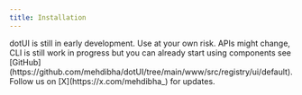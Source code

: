 ```yaml
---
title: Installation
---
```


<Alert variant="warning" fill>
  dotUI is still in early development. Use at your own risk. APIs might change,
  CLI is still work in progress but you can already start using components see
  [GitHub](https://github.com/mehdibha/dotUI/tree/main/www/src/registry/ui/default).
</Alert>

<Alert variant="info" fill>
  Follow us on [X](https://x.com/mehdibha_) for updates.
</Alert>

